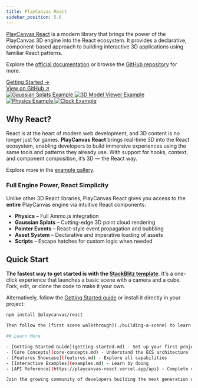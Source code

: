 ```yaml
---
title: PlayCanvas React
sidebar_position: 5.6
---
```



[PlayCanvas React](https://github.com/playcanvas/react) is a modern library that brings the power of the PlayCanvas 3D engine into the React ecosystem. It provides a declarative, component-based approach to building interactive 3D applications using familiar React patterns.

Explore the [official documentation](https://playcanvas-react.vercel.app/docs) or browse the [GitHub repository](https://github.com/playcanvas/react) for more.

<div className='flex py-1 font-bold mb-2'>
  <a href="#quick-start">
    <div className='tablet'>
      <span>Getting Started →</span>
    </div>
  </a>  
  <a href="https://github.com/playcanvas/react" className='foreground underline' target="_blank">View on GitHub ↗</a>
</div>

<div style={{ display: 'grid', gridTemplateColumns: 'repeat(auto-fit, minmax(250px, 1fr))', gap: '20px', marginBottom: '40px' }}>
  <a href="https://playcanvas-react.vercel.app/examples/splats">
    <img
      src="/img/user-manual/react/splats.jpg"
      alt="Gaussian Splats Example"
      style={{ width: '100%', height: '200px', objectFit: 'cover', borderRadius: '8px', transition: 'transform 0.2s', cursor: 'pointer' }}
    />
  </a>
  <a href="https://playcanvas-react.vercel.app/examples/model-viewer">
    <img
      src="/img/user-manual/react/render.png"
      alt="3D Model Viewer Example"
      style={{ width: '100%', height: '200px', objectFit: 'cover', borderRadius: '8px', transition: 'transform 0.2s', cursor: 'pointer' }}
    />
  </a>
  <a href="https://playcanvas-react.vercel.app/examples/physics">
    <img
      src="/img/user-manual/react/physics.png"
      alt="Physics Example"
      style={{ width: '100%', height: '200px', objectFit: 'cover', borderRadius: '8px', transition: 'transform 0.2s', cursor: 'pointer' }}
    />
  </a>
  <a href="https://stackblitz.com/edit/pc-react-tick-tock?file=src%2FScene.tsx">
    <img
      src="/img/user-manual/react/clock.png"
      alt="Clock Example"
      style={{ width: '100%', height: '200px', objectFit: 'cover', borderRadius: '8px', transition: 'transform 0.2s', cursor: 'pointer' }}
    />
  </a>
</div>

## Why React?

React is at the heart of modern web development, and 3D content is no longer just for games. **PlayCanvas React** brings real-time 3D into the React ecosystem, enabling developers to build immersive experiences using the same tools and patterns they already use. With support for hooks, context, and component composition, it’s 3D — the React way.

Explore more in the [example gallery](https://playcanvas-react.vercel.app/examples).

### Full Engine Power, React Simplicity

Unlike other 3D React libraries, PlayCanvas React gives you access to the **entire** PlayCanvas engine via intuitive React components:

- **Physics** – Full Ammo.js integration
- **Gaussian Splats** – Cutting-edge 3D point cloud rendering
- **Pointer Events** – React-style event propagation and bubbling
- **Asset System** – Declarative and imperative loading of assets
- **Scripts** – Escape hatches for custom logic when needed

## Quick Start

**The fastest way to get started is with the [StackBlitz template](https://playcanvas-react.vercel.app/new)**. It's a one-click experience that launches a basic scene with a camera and a cube. Fork, edit, or clone the code to make it your own.

Alternatively, follow the [Getting Started guide](https://playcanvas-react.vercel.app/docs/getting-started) or install it directly in your project:

```bash
npm install @playcanvas/react

Then follow the [first scene walkthrough](./building-a-scene) to learn how to compose a scene using PlayCanvas React components and APIs.

## Learn More

- [Getting Started Guide](getting-started.md) - Set up your first project
- [Core Concepts](core-concepts.md) - Understand the ECS architecture
- [Features Showcase](features.md) - Explore all capabilities
- [Interactive Examples](examples.md) - Learn by doing
- [API Reference](https://playcanvas-react.vercel.app/api) - Complete component documentation

Join the growing community of developers building the next generation of 3D web experiences with **PlayCanvas React**!
